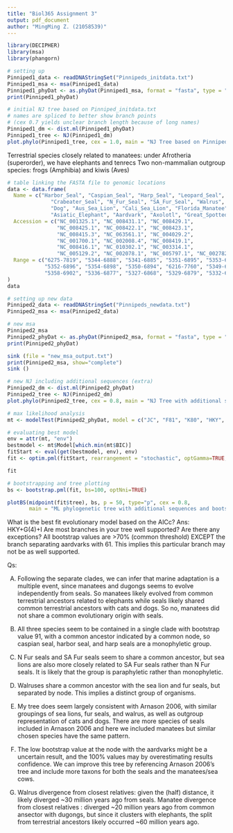 ```yaml
---
title: "Biol365 Assignment 3"
output: pdf_document
author: "MingMing Z. (21058539)"
---
```

```r
library(DECIPHER)
library(msa)
library(phangorn)
```

```r
# setting up
Pinniped1_data <- readDNAStringSet("Pinnipeds_initdata.txt")
Pinniped1_msa <- msa(Pinniped1_data)
Pinniped1_phyDat <- as.phyDat(Pinniped1_msa, format = "fasta", type = "AA")
print(Pinniped1_phyDat)
```

```r
# initial NJ tree based on Pinniped_initdata.txt
# names are spliced to better show branch points
# (cex 0.7 yields unclear branch length because of long names)
Pinniped1_dm <- dist.ml(Pinniped1_phyDat)
Pinniped1_tree <- NJ(Pinniped1_dm)
plot.phylo(Pinniped1_tree, cex = 1.0, main = "NJ Tree based on Pinniped_initdata.txt")

```
Terrestrial species closely related to manatees: under Afrotheria (superorder), we have elephants and tenrecs
Two non-mammalian outgroup species: frogs (Amphibia) and kiwis (Aves)

``` r
# table linking the FASTA file to genomic locations
data <- data.frame(
  Name = c("Harbor_Seal", "Caspian_Seal", "Harp_Seal", "Leopard_Seal", "S_Elephant_Seal", 
              "Crabeater_Seal", "N_Fur_Seal", "SA_Fur_Seal", "Walrus", "House_Cat", 
              "Dog", "Aus_Sea_Lion", "Cali_Sea_Lion", "Florida_Manatee", "Dugong (Sea Cow)", 
              "Asiatic_Elephant", "Aardvark", "Axolotl", "Great_Spotted_Kiwi"),
  Accession = c("NC_001325.1", "NC_008431.1", "NC_008429.1", 
                "NC_008425.1", "NC_008422.1", "NC_008423.1", 
                "NC_008415.3", "NC_063561.1", "NC_004029.2", 
                "NC_001700.1", "NC_002008.4", "NC_008419.1", 
                "NC_008416.1", "NC_010302.1", "NC_003314.1", 
                "NC_005129.2", "NC_002078.1", "NC_005797.1", "NC_002782.2"),
  Range = c("6275-7819", "5344-6888", "5341-6885", "5351-6895", "5353-6897", "5352-6896", 
            "5352-6896", "5354-6898", "5350-6894", "6216-7760", "5349-6893", "5360-6904", 
            "5358-6902", "5336-6877", "5327-6868", "5329-6879", "5332-6879", "5310-6857", "5385-6935")
)
data
```

``` r
# setting up new data
Pinniped2_data <- readDNAStringSet("Pinnipeds_newdata.txt")
Pinniped2_msa <- msa(Pinniped2_data)
```

```r
# new msa
Pinniped2_msa
Pinniped2_phyDat <- as.phyDat(Pinniped2_msa, format = "fasta", type = "AA")
print(Pinniped2_phyDat)

sink (file = "new_msa_output.txt")
print(Pinniped2_msa, show="complete")
sink ()
```

```r
# new NJ including additional sequences (extra)
Pinniped2_dm <- dist.ml(Pinniped2_phyDat)
Pinniped2_tree <- NJ(Pinniped2_dm)
plot.phylo(Pinniped2_tree, cex = 0.8, main = "NJ Tree with additional sequences and renaming")
```

```r
# max likelihood analysis
mt <- modelTest(Pinniped2_phyDat, model = c("JC", "F81", "K80", "HKY", "SYM", "GTR"))
```

```r
# evaluating best model
env = attr(mt, "env")
bestmodel <- mt$Model[which.min(mt$BIC)]
fitStart <- eval(get(bestmodel, env), env)
fit <- optim.pml(fitStart, rearrangement = "stochastic", optGamma=TRUE, optInv=TRUE, bestmodel)
```
```r
fit
```

```r
# bootstrapping and tree plotting
bs <- bootstrap.pml(fit, bs=100, optNni=TRUE)
```
``` r
plotBS(midpoint(fit$tree), bs, p = 50, type="p", cex = 0.8, 
       main = "ML phylogenetic tree with additional sequences and bootstrapping")
```

What is the best fit evolutionary model based on the AICc? Ans: HKY+G(4)+I 
\newline Are most branches in your tree well supported? Are there any exceptions? All bootstrap values are >70% (common threshold) EXCEPT the branch separating aardvarks with 61. This implies this particular branch may not be as well supported.

Qs:

A) Following the separate clades, we can infer that marine adaptation is a multiple event, since manatees and dugongs seems to evolve independently from seals. So manatees likely evolved from common terrestrial ancestors related to elephants while seals likely shared common terrestrial ancestors with cats and dogs. So no, manatees did not share a common evolutionary origin with seals.

B) All three species seem to be contained in a single clade with bootstrap value 91, with a common ancestor indicated by a common node, so caspian seal, harbor seal, and harp seals are a monophyletic group.

C) N Fur seals and SA Fur seals seem to share a common ancestor, but sea lions are also more closely related to SA Fur seals rather than N Fur seals. It is likely that the group is paraphyletic rather than monophyletic.

D) Walruses share a common ancestor with the sea lion and fur seals, but separated by node. This implies a distinct group of organisms.

E) My tree does seem largely consistent with Arnason 2006, with similar groupings of sea lions, fur seals, and walrus, as well as outgroup representation of cats and dogs. There are more species of seals included in Arnason 2006 and here we included manatees but similar chosen species have the same pattern. 

F) The low bootstrap value at the node with the aardvarks might be a uncertain result, and the 100% values may by overestimating results confidence. We can improve this tree by referencing Arnason 2006's tree and include more taxons for both the seals and the manatees/sea cows.

G) Walrus divergence from closest relatives: given the (half) distance, it likely diverged ~30 million years ago from seals.
Manatee divergence from closest relatives : diverged ~20 million years ago from common ansector with dugongs, but since it clusters with elephants, the split from terrestrial ancestors likely occurred ~60 million years ago.